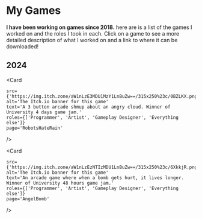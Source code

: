 

# My Games

**I have been working on games since 2018.** here are is a list of the games I worked on and the roles I took in each. Click on a game to see a more detailed description of what I worked on and a link to where it can be downloaded!


## 2024

<Card 

    src={'https://img.itch.zone/aW1nLzE3MDU1MzY1LnBuZw==/315x250%23c/0BZLKX.png'}
    alt='The Itch.io banner for this game'
    text='A 3 button arcade shmup about an angry cloud. Winner of University 4 days game jam.'
    roles={['Programmer', 'Artist', 'Gameplay Designer', 'Everything else']}
    page='RobotsHateRain'
/>

<Card 

    src={'https://img.itch.zone/aW1nLzEzNTIzMDU1LnBuZw==/315x250%23c/6XkkjR.png'}
    alt='The Itch.io banner for this game'
    text='An arcade game where when a bomb gets hurt, it lives longer. Winner of University 48 hours game jam.'
    roles={['Programmer', 'Artist', 'Gameplay Designer', 'Everything else']}
    page='AngelBomb'
/>

